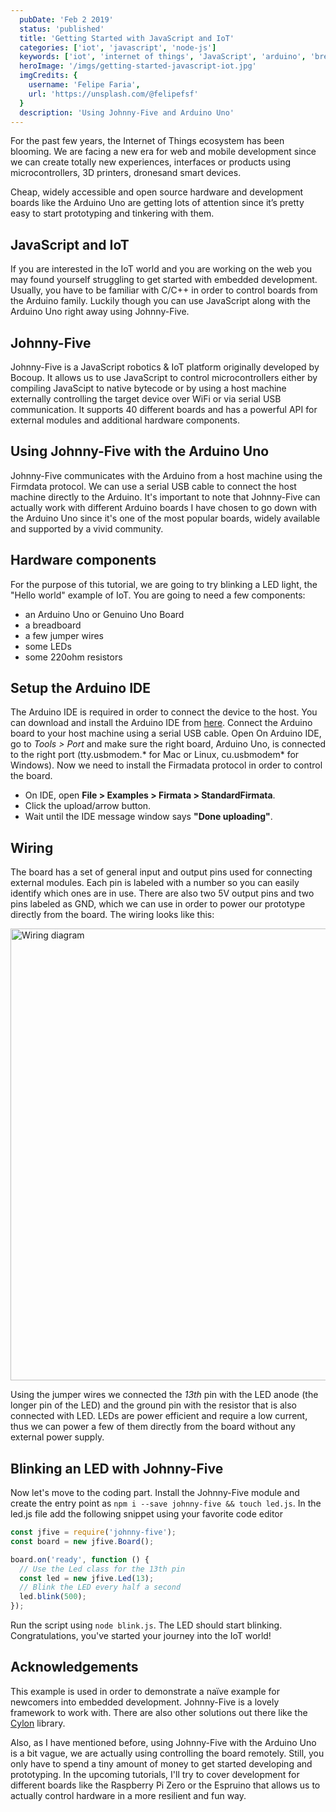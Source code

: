 ```yaml
---
  pubDate: 'Feb 2 2019'
  status: 'published'
  title: 'Getting Started with JavaScript and IoT'
  categories: ['iot', 'javascript', 'node-js']
  keywords: ['iot', 'internet of things', 'JavaScript', 'arduino', 'breadboard', 'johhny-five', 'hardware']
  heroImage: '/imgs/getting-started-javascript-iot.jpg'
  imgCredits: {
    username: 'Felipe Faria',
    url: 'https://unsplash.com/@felipefsf'
  }
  description: 'Using Johnny-Five and Arduino Uno'
---
```



For the past few years, the Internet of Things ecosystem has been blooming. We are facing a new era for web and mobile development since we can create totally new experiences, interfaces or products using microcontrollers, 3D printers, dronesand smart devices.

Cheap, widely accessible and open source hardware and development boards like the Arduino Uno are getting lots of attention since it’s pretty easy to start prototyping and tinkering with them.



## JavaScript and IoT

If you are interested in the IoT world and you are working on the web you may found yourself struggling to get started with embedded development. Usually, you have to be familiar with C/C++ in order to control boards from the Arduino family. Luckily though you can use JavaScript along with the Arduino Uno right away using Johnny-Five.

## Johnny-Five
Johnny-Five is a JavaScript robotics & IoT platform originally developed by Bocoup. It allows us to use JavaScript to control microcontrollers either by compiling JavaScipt to native bytecode or by using a host machine externally controlling the target device over WiFi or via serial USB communication. It supports 40 different boards and has a powerful API for external modules and additional hardware components.

## Using Johnny-Five with the Arduino Uno

Johnny-Five communicates with the Arduino from a host machine using the Firmdata protocol. We can use a serial USB cable to connect the host machine directly to the Arduino. It's important to note that Johnny-Five can actually work with different Arduino boards I have chosen to go down with the Arduino Uno since it's one of the most popular boards, widely available and supported by a vivid community.


## Hardware components

For the purpose of this tutorial, we are going to try blinking a LED light, the "Hello world" example of IoT. You are going to need a few components:

- an Arduino Uno or Genuino Uno Board
- a breadboard
- a few jumper wires
- some LEDs
- some 220ohm resistors

## Setup the Arduino IDE
The Arduino IDE is required in order to connect the device to the host. You can download and install the Arduino IDE from [here](https://www.arduino.cc/en/main/software).  Connect the Arduino board to your host machine using a serial USB cable. Open On Arduino IDE, go to *Tools > Port* and make sure the right board, Arduino Uno, is connected to the right port (tty.usbmodem.* for Mac or Linux, cu.usbmodem* for Windows).
Now we need to install the Firmadata protocol in order to control the board.
- On IDE, open **File > Examples > Firmata > StandardFirmata**.
- Click the upload/arrow button.
- Wait until the IDE message window says **"Done uploading"**.

## Wiring
The board has a set of general input and output pins used for connecting external modules. Each pin is labeled with a number so you can easily identify which ones are in use. There are also two 5V output pins and two pins labeled as GND, which we can use in order to power our prototype directly from the board. The wiring looks like this:

<Image src='/imgs/svgs/arduino-led-wiring.svg' 
title="Arduino Uno LED wiring"
alt="Wiring diagram" width="938" height="723"/>

Using the jumper wires we connected the *13th* pin with the LED anode (the longer pin of the LED) and the ground pin with the resistor that is also connected with LED. LEDs are power efficient and require a low current, thus we can power a few of them directly from the board without any external power supply.



## Blinking an LED with Johnny-Five
Now let's move to the coding part. Install the Johnny-Five module and create the entry point as `npm i --save johnny-five && touch led.js`.
In the led.js file add the following snippet using your favorite code editor

```javascript title="/projects/blink.js"
const jfive = require('johnny-five');
const board = new jfive.Board();

board.on('ready', function () {
  // Use the Led class for the 13th pin
  const led = new jfive.Led(13);
  // Blink the LED every half a second
  led.blink(500);
});
```
Run the script using `node blink.js`. The LED should start blinking. Congratulations, you've started your journey into the IoT world!


## Acknowledgements
This example is used in order to demonstrate a naïve example for newcomers into embedded development. Johnny-Five is a lovely framework to work with. There are also other solutions out there like the [Cylon](https://cylonjs.com "Cylon IoT library") library.

Also, as I have mentioned before, using Johnny-Five with the Arduino Uno is a bit vague, we are actually using controlling the board remotely. Still, you only have to spend a tiny amount of money to get started developing and prototyping.
In the upcoming tutorials, I'll try to cover development for different boards like the Raspberry Pi Zero or the Espruino that allows us to actually control hardware in a more resilient and fun way.

